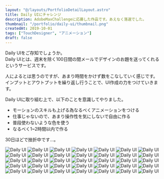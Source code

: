 ```yaml
---
layout: "@/layouts/PortfolioDetailLayout.astro"
title: Daily UIにチャレンジ
description: AdobeMaxChallengeに応募した作品です。あえなく落選でした。
thumbnail: "/portfolio/daily-ui/thumbnail.png"
createdAt: 2019-10-01
tags: ["TouchDesigner", "アニメーション"]
draft: false
---
```


Daily UIをご存知でしょうか。  
Daily UIとは、週末を除く100日間の間メールでデザインのお題を送ってくれるというサービスです。

人によるとは思うのですが、あまり時間をかけず数をこなしていく感じです。  
インプットとアウトプットを繰り返し行うことで、UI作成の力をつけていきます。  

Daily UIに取り組む上で、以下のことを意識してやりました。  

- モーションのスキルも上げる為なるべくアニメーションをつける
- 仕事じゃないので、あまり操作性を気にしないで自由に作る
- 普段使わないような色を使う
- なるべく1~2時間以内で作る

30日ほどで挫折中です...。

<div class="multi-column mt-XL">
  <img src="/portfolio/daily-ui/001.png" alt="Daily UI" />
  <img src="/portfolio/daily-ui/002.gif" alt="Daily UI" />
  <img src="/portfolio/daily-ui/003.png" alt="Daily UI" />
  <img src="/portfolio/daily-ui/004.gif" alt="Daily UI" />
  <img src="/portfolio/daily-ui/005.gif" alt="Daily UI" />
  <img src="/portfolio/daily-ui/006.gif" alt="Daily UI" />
  <img src="/portfolio/daily-ui/007.gif" alt="Daily UI" />
  <img src="/portfolio/daily-ui/008.gif" alt="Daily UI" />
  <img src="/portfolio/daily-ui/009.gif" alt="Daily UI" />
  <img src="/portfolio/daily-ui/010.gif" alt="Daily UI" />
  <img src="/portfolio/daily-ui/011.gif" alt="Daily UI" />
  <img src="/portfolio/daily-ui/012.png" alt="Daily UI" />
  <img src="/portfolio/daily-ui/013.png" alt="Daily UI" />
  <img src="/portfolio/daily-ui/014.gif" alt="Daily UI" />
  <img src="/portfolio/daily-ui/015.gif" alt="Daily UI" />
  <img src="/portfolio/daily-ui/016.gif" alt="Daily UI" />
  <img src="/portfolio/daily-ui/017.gif" alt="Daily UI" />
  <img src="/portfolio/daily-ui/018.gif" alt="Daily UI" />
  <img src="/portfolio/daily-ui/019.png" alt="Daily UI" />
  <img src="/portfolio/daily-ui/020.gif" alt="Daily UI" />
  <img src="/portfolio/daily-ui/021.gif" alt="Daily UI" />
  <img src="/portfolio/daily-ui/022.gif" alt="Daily UI" />
  <img src="/portfolio/daily-ui/023.gif" alt="Daily UI" />
  <img src="/portfolio/daily-ui/024.png" alt="Daily UI" />
  <img src="/portfolio/daily-ui/025.gif" alt="Daily UI" />
  <img src="/portfolio/daily-ui/026.gif" alt="Daily UI" />
  <img src="/portfolio/daily-ui/027.gif" alt="Daily UI" />
  <img src="/portfolio/daily-ui/028.gif" alt="Daily UI" />
  <img src="/portfolio/daily-ui/029.png" alt="Daily UI" />
  <img src="/portfolio/daily-ui/030.gif" alt="Daily UI" />
  <img src="/portfolio/daily-ui/031.gif" alt="Daily UI" />
  <img src="/portfolio/daily-ui/032.png" alt="Daily UI" />
  <img src="/portfolio/daily-ui/033.gif" alt="Daily UI" />
  <img src="/portfolio/daily-ui/034.png" alt="Daily UI" />
  <img src="/portfolio/daily-ui/035.png" alt="Daily UI" />
</div>

